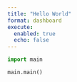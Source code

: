 ```yaml
---
title: "Hello World"
format: dashboard
execute:
  enabled: true
  echo: false
---
```


``` python
import main

main.main()

```
